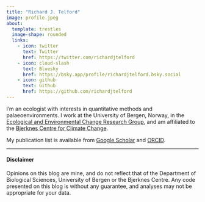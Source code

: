 ```yaml
---
title: "Richard J. Telford"
image: profile.jpeg
about:
  template: trestles
  image-shape: rounded
  links:
    - icon: twitter
      text: Twitter
      href: https://twitter.com/richardjtelford
    - icon: cloud-slash
      text: Bluesky
      href: https://bsky.app/profile/richardjtelford.bsky.social
    - icon: github
      text: Github
      href: https://github.com/richardjtelford
---
```


I’m an ecologist with interests in quantitative methods and palaeoenvironments.
I work at the University of Bergen, Norway, in the [Ecological and Environmental Change Research Group](http://www.uib.no/rg/EECRG/ "Ecological and Environmental Change Research Group"), and am affiliated to the [Bjerknes Centre for Climate Change](http://www.bjerknes.uib.no/?lang=2).

My publication list is available from [Google Scholar](http://scholar.google.no/citations?user=XoVtEAYAAAAJ "Google Scholar") and [ORCID](http://orcid.org/0000-0001-9826-3076).

------------------------------------------------------------------------

#### Disclaimer

Opinions on this blog are mine, and do not reflect that of the Department of Biological Sciences, University of Bergen or the Bjerknes Centre.
Any code presented on this blog is without any guarantee, and analyses may not be appropriate for your data.
